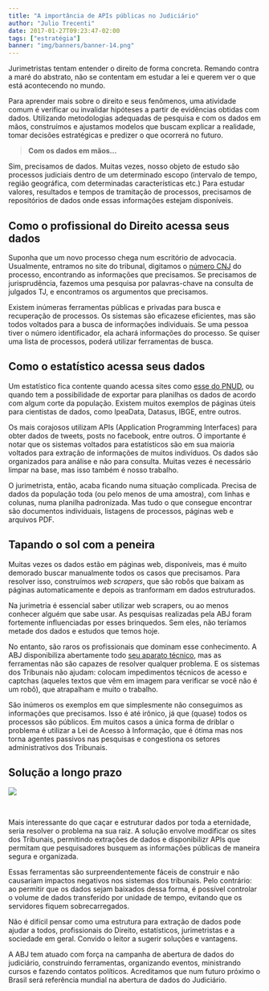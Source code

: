 ```yaml
---
title: "A importância de APIs públicas no Judiciário"
author: "Julio Trecenti"
date: 2017-01-27T09:23:47-02:00
tags: ["estratégia"]
banner: "img/banners/banner-14.png"
---
```


Jurimetristas tentam entender o direito de forma concreta. Remando contra a maré do abstrato, não se contentam em estudar a lei e querem ver o que está acontecendo no mundo. 

Para aprender mais sobre o direito e seus fenômenos, uma atividade comum é verificar ou invalidar hipóteses a partir de evidências obtidas com dados. Utilizando metodologias adequadas de pesquisa e com os dados em mãos, construímos e ajustamos modelos que buscam explicar a realidade, tomar decisões estratégicas e predizer o que ocorrerá no futuro.

> **Com os dados em mãos...**
> 

Sim, precisamos de dados. Muitas vezes, nosso objeto de estudo são processos judiciais dentro de um determinado escopo (intervalo de tempo, região geográfica, com determinadas características etc.) Para estudar valores, resultados e tempos de tramitação de processos, precisamos de repositórios de dados onde essas informações estejam disponíveis.

## Como o profissional do Direito acessa seus dados

Suponha que um novo processo chega num escritório de advocacia. Usualmente, entramos no site do tribunal, digitamos o [número CNJ](http://www.abj.org.br/blog/2017/01/27/2017-01-27-numero-cnj/) do processo, encontrando as informações que precisamos. Se precisamos de jurisprudência, fazemos uma pesquisa por palavras-chave na consulta de julgados TJ, e encontramos os argumentos que precisamos.

Existem inúmeras ferramentas públicas e privadas para busca e recuperação de processos. Os sistemas são eficazese eficientes, mas são todos voltados para a busca de informações individuais. Se uma pessoa tiver o número identificador, ela achará informações do processo. Se quiser uma lista de processos, poderá utilizar ferramentas de busca. 

## Como o estatístico acessa seus dados

Um estatístico fica contente quando acessa sites como [esse do PNUD](http://www.atlasbrasil.org.br/2013/pt/download/), ou quando tem a possibilidade de exportar para planilhas os dados de acordo com algum corte da população. Existem muitos exemplos de páginas úteis para cientistas de dados, como IpeaData, Datasus, IBGE, entre outros. 

Os mais corajosos utilizam APIs (Application Programming Interfaces) para obter dados de tweets, posts no facebook, entre outros. O importante é notar que os sistemas voltados para estatísticos são em sua maioria voltados para extração de informações de muitos indivíduos. Os dados são organizados para análise e não para consulta. Muitas vezes é necessário limpar na base, mas isso também é nosso trabalho.

O jurimetrista, então, acaba ficando numa situação complicada. Precisa de dados da população toda (ou pelo menos de uma amostra), com linhas e colunas, numa planilha padronizada. Mas tudo o que consegue encontrar são documentos individuais, listagens de processos, páginas web e arquivos PDF. 

## Tapando o sol com a peneira

Muitas vezes os dados estão em páginas web, disponíveis, mas é muito demorado buscar manualmente todos os casos que precisamos. Para resolver isso, construímos *web scrapers*, que são robôs que baixam as páginas automaticamente e depois as tranformam em dados estruturados.

<!-- Os web scrapers são muito mais comuns do que imaginamos. Empresas como o JusBrasil, Digesto, AASP, e muitas outras utilizam essas ferramentas. Mas infelizmente, na maioria dos casos as ferramentas são usadas para indexar as páginas e permitir, mais uma vez, que o usuário faça buscas individuais.  -->

Na jurimetria é essencial saber utilizar web scrapers, ou ao menos conhecer alguém que sabe usar. As pesquisas realizadas pela ABJ foram fortemente influenciadas por esses brinquedos. Sem eles, não teríamos metade dos dados e estudos que temos hoje.

No entanto, são raros os profissionais que dominam esse conhecimento. A ABJ disponibiliza abertamente todo [seu aparato técnico](https://github.com/abjur), mas as ferramentas não são capazes de resolver qualquer problema. E os sistemas dos Tribunais não ajudam: colocam impedimentos técnicos de acesso e captchas (aqueles textos que vêm em imagem para verificar se você não é um robô), que atrapalham e muito o trabalho. 

São inúmeros os exemplos em que simplesmente não conseguimos as informações que precisamos. Isso é até irônico, já que (quase) todos os processos são públicos. Em muitos casos a única forma de driblar o problema é utilizar a Lei de Acesso à Informação, que é ótima mas nos torna agentes passivos nas pesquisas e congestiona os setores administrativos dos Tribunais.

## Solução a longo prazo

<div align="center">
![](https://cdn.meme.am/cache/instances/folder117/67584117.jpg)

</div>
<br/>

Mais interessante do que caçar e estruturar dados por toda a eternidade, seria resolver o problema na sua raiz. A solução envolve modificar os sites dos Tribunais, permitindo extrações de dados e disponibilizr APIs que permitam que pesquisadores busquem as informações públicas de maneira segura e organizada. 

Essas ferramentas são surpreendentemente fáceis de construir e não causariam impactos negativos nos sistemas dos tribunais. Pelo contrário: ao permitir que os dados sejam baixados dessa forma, é possível controlar o volume de dados transferido por unidade de tempo, evitando que os servidores fiquem sobrecarregados.

Não é difícil pensar como uma estrutura para extração de dados pode ajudar a todos, profissionais do Direito, estatísticos, jurimetristas e a sociedade em geral. Convido o leitor a sugerir soluções e vantagens. 

A ABJ tem atuado com força na campanha de abertura de dados do judiciário, construindo ferramentas, organizando eventos, ministrando cursos e fazendo contatos políticos. Acreditamos que num futuro próximo o Brasil será referência mundial na abertura de dados do Judiciário.

